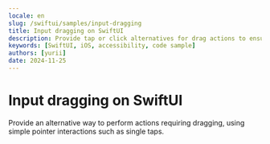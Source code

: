 ```yaml
---
locale: en
slug: /swiftui/samples/input-dragging
title: Input dragging on SwiftUI
description: Provide tap or click alternatives for drag actions to ensure accessibility.
keywords: [SwiftUI, iOS, accessibility, code sample]
authors: [yurii]
date: 2024-11-25
---
```


# Input dragging on SwiftUI

Provide an alternative way to perform actions requiring dragging, using simple pointer interactions such as single taps.

<CodeSample id="input-dragging" framework="swiftui" locale="en"/>
